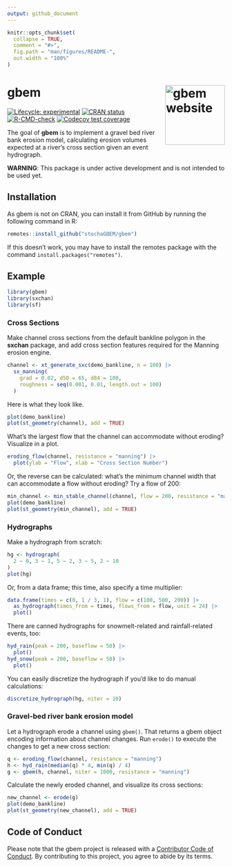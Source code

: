```yaml
---
output: github_document
---
```


<!-- README.md is generated from README.Rmd. Please edit that file -->

```r
knitr::opts_chunk$set(
  collapse = TRUE,
  comment = "#>",
  fig.path = "man/figures/README-",
  out.width = "100%"
)
```

# gbem <a href="https://stochagbem.github.io/gbem/"><img src="man/figures/logo.png" align="right" height="138" alt="gbem website" /></a>

<!-- badges: start -->
[![Lifecycle: experimental](https://img.shields.io/badge/lifecycle-experimental-orange.svg)](https://lifecycle.r-lib.org/articles/stages.html#experimental)
[![CRAN status](https://www.r-pkg.org/badges/version/gbem)](https://CRAN.R-project.org/package=gbem)
[![R-CMD-check](https://github.com/stochaGBEM/gbem/actions/workflows/R-CMD-check.yaml/badge.svg)](https://github.com/stochaGBEM/gbem/actions/workflows/R-CMD-check.yaml)
[![Codecov test coverage](https://codecov.io/gh/stochaGBEM/gbem/branch/main/graph/badge.svg)](https://app.codecov.io/gh/stochaGBEM/gbem?branch=main)
<!-- badges: end -->

The goal of **gbem** is to implement a gravel bed river bank erosion model, calculating erosion volumes expected at a river's cross section given an event hydrograph.

**WARNING**: This package is under active development and is not intended to be used yet.

## Installation

As gbem is not on CRAN, you can install it from GitHub by running the following command in R:

``` r
remotes::install_github("stochaGBEM/gbem")
```

If this doesn't work, you may have to install the remotes package with the command `install.packages("remotes")`.

## Example

```r
library(gbem)
library(sxchan)
library(sf)
```

### Cross Sections

Make channel cross sections from the default bankline polygon in the **sxchan** package, and add cross section features required for the Manning erosion engine. 

```r
channel <- xt_generate_sxc(demo_bankline, n = 100) |> 
  sx_manning(
    grad = 0.02, d50 = 65, d84 = 100, 
    roughness = seq(0.001, 0.01, length.out = 100)
  )
```

Here is what they look like.

```r
plot(demo_bankline)
plot(st_geometry(channel), add = TRUE)
```


What's the largest flow that the channel can accommodate without eroding? Visualize in a plot. 

```r
eroding_flow(channel, resistance = "manning") |> 
  plot(ylab = "Flow", xlab = "Cross Section Number")
```

Or, the reverse can be calculated: what's the minimum channel width that can accommodate a flow without eroding? Try a flow of 200:

```r
min_channel <- min_stable_channel(channel, flow = 200, resistance = "manning")
plot(demo_bankline)
plot(st_geometry(min_channel), add = TRUE)
```


### Hydrographs

Make a hydrograph from scratch:

```r
hg <- hydrograph(
  2 ~ 0, 3 ~ 1, 5 ~ 2, 3 ~ 5, 2 ~ 10
)
plot(hg)
```

Or, from a data frame; this time, also specify a time multiplier:

```r
data.frame(times = c(0, 1 / 3, 1), flow = c(100, 500, 200)) |> 
  as_hydrograph(times_from = times, flows_from = flow, unit = 24) |> 
  plot()
```

There are canned hydrographs for snowmelt-related and rainfall-related events, too:

```r
hyd_rain(peak = 200, baseflow = 50) |> 
  plot()
hyd_snow(peak = 200, baseflow = 50) |> 
  plot()
```

You can easily discretize the hydrograph if you'd like to do manual calculations:

```r
discretize_hydrograph(hg, niter = 10)
```

### Gravel-bed river bank erosion model

Let a hydrograph erode a channel using `gbem()`. That returns a gbem object encoding information about channel changes. Run `erode()` to execute the changes to get a new cross section:

```r
q <- eroding_flow(channel, resistance = "manning")
h <- hyd_rain(median(q) * 4, min(q) / 4)
g <- gbem(h, channel, niter = 1000, resistance = "manning")
```

Calculate the newly eroded channel, and visualize its cross sections:

```r
new_channel <- erode(g)
plot(demo_bankline)
plot(st_geometry(new_channel), add = TRUE)
```


## Code of Conduct

Please note that the gbem project is released with a [Contributor Code of Conduct](https://stochagbem.github.io/gbem/CODE_OF_CONDUCT.html). By contributing to this project, you agree to abide by its terms.
